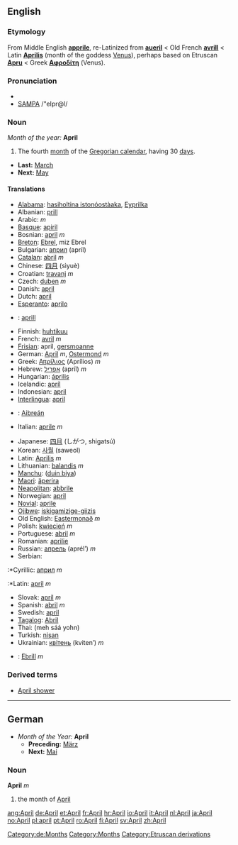 ==English==
===Etymology===
From Middle English '''[[apprile]]''', re-Latinized from '''[[aueril]]''' < Old French '''[[avrill]]''' < Latin '''[[Aprilis]]''' (month of the goddess [[Venus]]), perhaps based on Etruscan '''[[Apru]]''' < Greek '''[[Αφροδίτη]]''' (Venus).

===Pronunciation===
*{{IPA|/ˈeɪprəl/, /ˈeɪprɪl/}}
*[[w:SAMPA|SAMPA]] /"eIpr@l/

===Noun===
''Month of the year:'' '''April'''
#The fourth [[month]] of the [[Gregorian calendar]], having 30 [[day]]s.
*'''Last:''' [[March]]
*'''Next:''' [[May]]

====Translations====
{{top}}
*[[Alabama]]: [[hasiholtina istonóostàaka]], [[Eyprilka]]
*Albanian: [[prill]]
*Arabic: {{ARchar|[[ابريل|أبْرِيل]]}} {{IPAchar|(’abríːl)}} ''m''
*[[Basque]]: [[apiril]]
*Bosnian: [[april]] ''m''
*[[Breton]]: [[Ebrel]], miz Ebrel
*Bulgarian: [[април]] (apríl)
*[[Catalan]]: [[abril]] ''m''
*Chinese: [[四月]] (sìyuè)
*Croatian: [[travanj]] ''m''
*Czech: [[duben]] ''m''
*Danish: [[april]]
*Dutch: [[april]]
*[[Esperanto]]: [[aprilo]]
*{{et}}: [[aprill]]
*Finnish: [[huhtikuu]]
*French: [[avril]] ''m''
*[[Frisian]]: april, [[gersmoanne]]
*German: [[April#German|April]] ''m'', [[Ostermond]] ''m''
*Greek: [[Απρίλιος]] (Aprílios) ''m''
*Hebrew: [[אפריל]] (apríl) ''m''
*Hungarian: [[április]]
*Icelandic: [[apríl]]
*Indonesian: [[april]]
*[[Interlingua]]: [[april]]
*{{ga}}: [[Aibreán]]
*Italian: [[aprile]] ''m''
{{mid}}
*Japanese: [[四月]] (しがつ, shigatsú)
*Korean: [[사월]] (saweol)
*Latin: [[Aprilis]] ''m''
*Lithuanian: [[balandis]] ''m''
*[[Manchu]]: ([[duin biya]])
*[[Maori]]: [[äperira]]
*[[Neapolitan]]: [[abbrile]]
*Norwegian: [[april]]
*[[Novial]]: [[aprile]]
*[[Ojibwe]]: [[iskigamizige-giizis]]
*Old English: [[Eastermonað]] ''m''
*Polish: [[kwiecień]] ''m''
*Portuguese: [[abril]] ''m''
*Romanian: [[aprilie]]
*Russian: [[апрель]] (aprél’) ''m''
*Serbian:
:*Cyrillic: [[април]] ''m''
:*Latin: [[april]] ''m''
*Slovak: [[apríl]] ''m''
*Spanish: [[abril]] ''m''
*Swedish: [[april#Swedish|april]]
*[[Tagalog]]: [[Abril]]
*Thai: {{THchar|[[เมษายน]]}} (meh sáá yohn)
*Turkish: [[nisan]]
*Ukrainian: [[квітень]] (kviten’) ''m''
*{{cy}}: [[Ebrill]] ''m''
{{bottom}}

===Derived terms===
*[[April shower]]

----

==German==
*''Month of the Year:'' '''April'''
**'''Preceding:''' [[März]]
**'''Next:''' [[Mai]]
===Noun===
'''April''' ''m''
#the month of [[April]]
[[Category:de:Months]]

[[Category:Months]]
[[Category:Etruscan derivations]]

[[ang:April]]
[[de:April]]
[[et:April]]
[[fr:April]]
[[hr:April]]
[[io:April]]
[[it:April]]
[[nl:April]]
[[ja:April]]
[[no:April]]
[[pl:april]]
[[pt:April]]
[[ro:April]]
[[fi:April]]
[[sv:April]]
[[zh:April]]